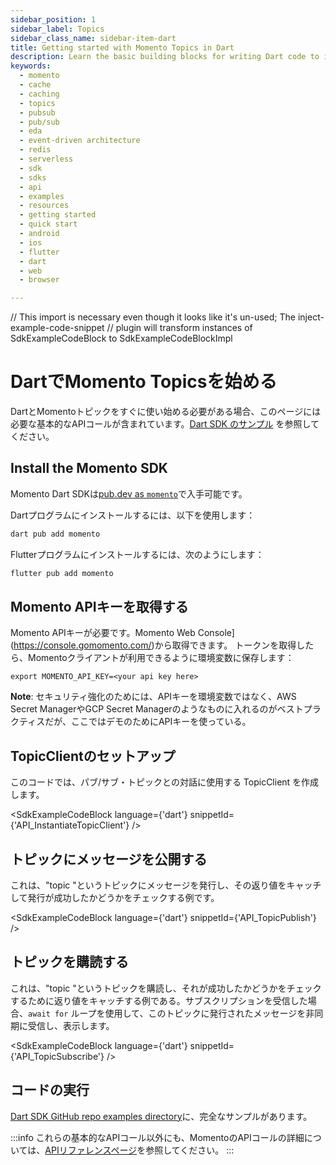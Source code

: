 ```yaml
---
sidebar_position: 1
sidebar_label: Topics
sidebar_class_name: sidebar-item-dart
title: Getting started with Momento Topics in Dart
description: Learn the basic building blocks for writing Dart code to interact with Momento Topics in your Flutter client applications. You can target browsers, iOS, and Android from a single code base.
keywords:
  - momento
  - cache
  - caching
  - topics
  - pubsub
  - pub/sub
  - eda
  - event-driven architecture
  - redis
  - serverless
  - sdk
  - sdks
  - api
  - examples
  - resources
  - getting started
  - quick start
  - android
  - ios
  - flutter
  - dart
  - web
  - browser

---
```


// This import is necessary even though it looks like it's un-used; The inject-example-code-snippet
// plugin will transform instances of SdkExampleCodeBlock to SdkExampleCodeBlockImpl

# DartでMomento Topicsを始める

DartとMomentoトピックをすぐに使い始める必要がある場合、このページには必要な基本的なAPIコールが含まれています。[Dart SDK のサンプル](https://github.com/momentohq/client-sdk-dart/tree/main/example) を参照してください。

## Install the Momento SDK

Momento Dart SDKは[pub.dev as `momento`](https://pub.dev/packages/momento)で入手可能です。

Dartプログラムにインストールするには、以下を使用します：

```bash
dart pub add momento
```

Flutterプログラムにインストールするには、次のようにします：

```bash
flutter pub add momento
```

## Momento APIキーを取得する

Momento APIキーが必要です。Momento Web Console](https://console.gomomento.com/)から取得できます。
トークンを取得したら、Momentoクライアントが利用できるように環境変数に保存します：

```
export MOMENTO_API_KEY=<your api key here>
```

**Note**: セキュリティ強化のためには、APIキーを環境変数ではなく、AWS Secret ManagerやGCP Secret Managerのようなものに入れるのがベストプラクティスだが、ここではデモのためにAPIキーを使っている。

## TopicClientのセットアップ
このコードでは、パブ/サブ・トピックとの対話に使用する TopicClient を作成します。

<SdkExampleCodeBlock language={'dart'} snippetId={'API_InstantiateTopicClient'} />

## トピックにメッセージを公開する
これは、"topic "というトピックにメッセージを発行し、その返り値をキャッチして発行が成功したかどうかをチェックする例です。

<SdkExampleCodeBlock language={'dart'} snippetId={'API_TopicPublish'} />

## トピックを購読する
これは、"topic "というトピックを購読し、それが成功したかどうかをチェックするために返り値をキャッチする例である。サブスクリプションを受信した場合、`await for` ループを使用して、このトピックに発行されたメッセージを非同期に受信し、表示します。

<SdkExampleCodeBlock language={'dart'} snippetId={'API_TopicSubscribe'} />

## コードの実行

[Dart SDK GitHub repo examples directory](https://github.com/momentohq/client-sdk-dart/tree/main/example)に、完全なサンプルがあります。

:::info
これらの基本的なAPIコール以外にも、MomentoのAPIコールの詳細については、[APIリファレンスページ](/develop/api-reference)を参照してください。
:::
